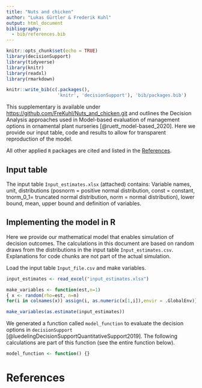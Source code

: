 ```yaml
---
title: "Nuts and chicken"
author: "Lukas Gürtler & Frederik Kuhl"
output: html_document
bibliography: 
  - bib/references.bib 
---
```


```r
knitr::opts_chunk$set(echo = TRUE)
library(decisionSupport)
library(tidyverse)
library(knitr)
library(readxl)
library(rmarkdown)
```

```r
knitr::write_bib(c(.packages(),
                   'knitr', 'decisionSupport'), 'bib/packages.bib')
```

This supplementary is available under <https://github.com/FreKuhl/Nuts_and_chicken.git> and outlines the Decision Analysis approaches used in Model-based evaluation of management options in ornamental plant nurseries [@ruett_model-based_2020]. Here we provide our input table, code and results to allow for transparent reproduction of the model.

All other applied `R` packages are cited and listed in the [References].

## Input table
The input table `Input_estimates.xlsx` (attached) contains: Variable names, unit, distributions (posnorm = positive normal distribution, const = constant, tnorm_0_1= truncated normal distribution, norm = normal distribution), lower bound, mean, upper bound and definition of variables.

## Implementing the model in R

Here we provide our mathematical model that enables simulation of decision outcomes.
The calculations in this document are based on random draws from the distributions in the input table `Input_estimates.csv`. Explanations for code chunks are not part of the actual simulation. 

Load the input table `Input_file.csv` and make variables.
```r
input_estimates <- read_excel("input_estimates.xlsx")

make_variables <- function(est,n=1)
{ x <- random(rho=est, n=n)
for(i in colnames(x)) assign(i, as.numeric(x[1,i]),envir = .GlobalEnv)}

make_variables(as.estimate(input_estimates))
```

We generated a function called `model_function` to evaluate the decision options in `decisionSupport` [@luedelingDecisionSupportQuantitativeSupport2019]. The following calculations are part of this function (see the entire function below). 
```r
model_function <- function() {}
```

# References